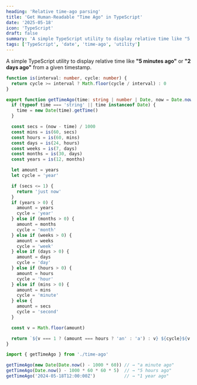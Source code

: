```yaml
---
heading: 'Relative time-ago parsing'
title: 'Get Human-Readable "Time Ago" in TypeScript'
date: '2025-05-18'
icon: 'TypeScript'
draft: false
summary: 'A simple TypeScript utility to display relative time like "5 minutes ago" or "2 days ago" from a given timestamp.'
tags: ['TypeScript', 'date', 'time-ago', 'utility']
---
```


A simple TypeScript utility to display relative time like **"5 minutes ago"** or **"2 days ago"** from a given timestamp.

```ts:time-ago.ts
function is(interval: number, cycle: number) {
  return cycle >= interval ? Math.floor(cycle / interval) : 0
}

export function getTimeAgo(time: string | number | Date, now = Date.now()) {
  if (typeof time === 'string' || time instanceof Date) {
    time = new Date(time).getTime()
  }

  const secs = (now - time) / 1000
  const mins = is(60, secs)
  const hours = is(60, mins)
  const days = is(24, hours)
  const weeks = is(7, days)
  const months = is(30, days)
  const years = is(12, months)

  let amount = years
  let cycle = 'year'

  if (secs <= 1) {
    return 'just now'
  }
  if (years > 0) {
    amount = years
    cycle = 'year'
  } else if (months > 0) {
    amount = months
    cycle = 'month'
  } else if (weeks > 0) {
    amount = weeks
    cycle = 'week'
  } else if (days > 0) {
    amount = days
    cycle = 'day'
  } else if (hours > 0) {
    amount = hours
    cycle = 'hour'
  } else if (mins > 0) {
    amount = mins
    cycle = 'minute'
  } else {
    amount = secs
    cycle = 'second'
  }

  const v = Math.floor(amount)

  return `${v === 1 ? (amount === hours ? 'an' : 'a') : v} ${cycle}${v > 1 ? 's' : ''} ago`
}
```

```ts:example.ts
import { getTimeAgo } from './time-ago'

getTimeAgo(new Date(Date.now() - 1000 * 60)) // → "a minute ago"
getTimeAgo(Date.now() - 1000 * 60 * 60 * 5)  // → "5 hours ago"
getTimeAgo('2024-05-18T12:00:00Z')           // → "1 year ago"
```

